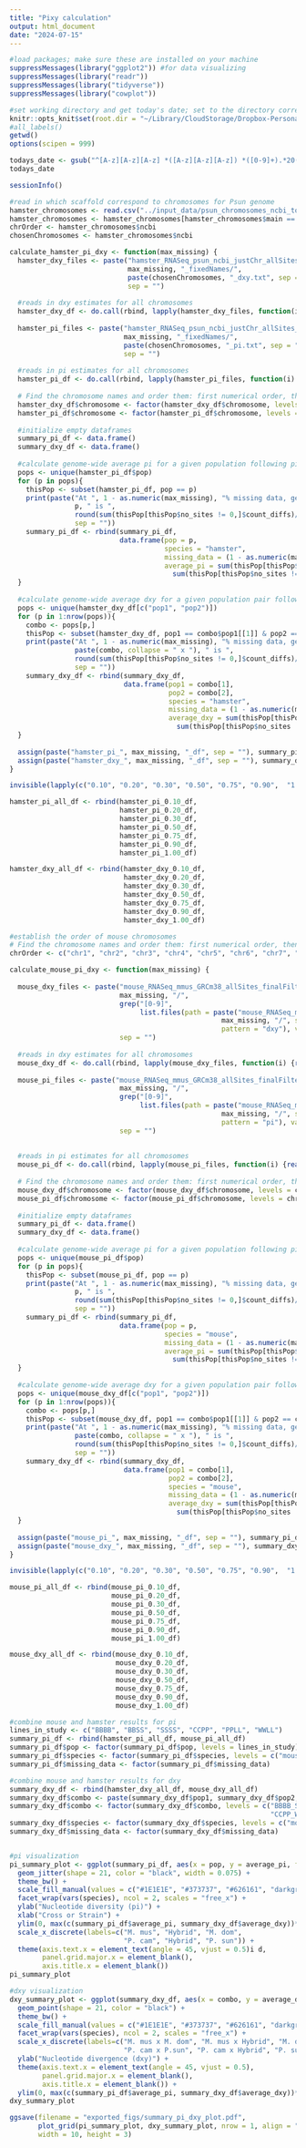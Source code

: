 ```yaml
---
title: "Pixy calculation"
output: html_document
date: "2024-07-15"
---
```


```r
#load packages; make sure these are installed on your machine
suppressMessages(library("ggplot2")) #for data visualizing
suppressMessages(library("readr"))
suppressMessages(library("tidyverse"))
suppressMessages(library("cowplot"))

#set working directory and get today's date; set to the directory corresponding to where you downloaded this repository
knitr::opts_knit$set(root.dir = "~/Library/CloudStorage/Dropbox-Personal/1_Denver/Research/Hamsters/Sterile_hamster_hybrids/github_repository_sterile_hamster_hybrids_post-revisions/pixy/")
#all_labels()
getwd()
options(scipen = 999)

todays_date <- gsub("^[A-z][A-z][A-z] *([A-z][A-z][A-z]) *([0-9]+).*20([0-9][0-9])", "\\2\\1\\3", date())
todays_date

sessionInfo()
```

```r
#read in which scaffold correspond to chromosomes for Psun genome
hamster_chromosomes <- read.csv("../input_data/psun_chromosomes_ncbi_to_Moore_2022.csv")
hamster_chromosomes <- hamster_chromosomes[hamster_chromosomes$main == "yes",]
chrOrder <- hamster_chromosomes$ncbi
chosenChromosomes <- hamster_chromosomes$ncbi

calculate_hamster_pi_dxy <- function(max_missing) {
  hamster_dxy_files <- paste("hamster_RNASeq_psun_ncbi_justChr_allSites_finalFilter_maxMissing_", 
                             max_missing, "_fixedNames/", 
                             paste(chosenChromosomes, "_dxy.txt", sep = ""), 
                             sep = "")
  
  #reads in dxy estimates for all chromosomes
  hamster_dxy_df <- do.call(rbind, lapply(hamster_dxy_files, function(i) {read.table(i, header=TRUE)} ))
  
  hamster_pi_files <- paste("hamster_RNASeq_psun_ncbi_justChr_allSites_finalFilter_maxMissing_", 
                            max_missing, "_fixedNames/", 
                            paste(chosenChromosomes, "_pi.txt", sep = ""), 
                            sep = "")
  
  #reads in pi estimates for all chromosomes
  hamster_pi_df <- do.call(rbind, lapply(hamster_pi_files, function(i) {read.table(i, header=TRUE)} ))
  
  # Find the chromosome names and order them: first numerical order, then any non-numerical chromosomes
  hamster_dxy_df$chromosome <- factor(hamster_dxy_df$chromosome, levels = chrOrder)
  hamster_pi_df$chromosome <- factor(hamster_pi_df$chromosome, levels = chrOrder)
  
  #initialize empty dataframes
  summary_pi_df <- data.frame()
  summary_dxy_df <- data.frame()
  
  #calculate genome-wide average pi for a given population following pixy manual
  pops <- unique(hamster_pi_df$pop)
  for (p in pops){
    thisPop <- subset(hamster_pi_df, pop == p)
    print(paste("At ", 1 - as.numeric(max_missing), "% missing data, genome-wide pi for ", 
                p, " is ", 
                round(sum(thisPop[thisPop$no_sites != 0,]$count_diffs)/sum(thisPop[thisPop$no_sites != 0,]$count_comparisons), 4),
                sep = ""))
    summary_pi_df <- rbind(summary_pi_df, 
                           data.frame(pop = p, 
                                      species = "hamster", 
                                      missing_data = (1 - as.numeric(max_missing)),
                                      average_pi = sum(thisPop[thisPop$no_sites != 0,]$count_diffs)/
                                        sum(thisPop[thisPop$no_sites != 0,]$count_comparisons)))
  }
  
  #calculate genome-wide average dxy for a given population pair following pixy manual
  pops <- unique(hamster_dxy_df[c("pop1", "pop2")])
  for (p in 1:nrow(pops)){
    combo <- pops[p,]
    thisPop <- subset(hamster_dxy_df, pop1 == combo$pop1[[1]] & pop2 == combo$pop2[[1]])
    print(paste("At ", 1 - as.numeric(max_missing), "% missing data, genome-wide dxy for ", 
                paste(combo, collapse = " x "), " is ", 
                round(sum(thisPop[thisPop$no_sites != 0,]$count_diffs)/sum(thisPop[thisPop$no_sites != 0,]$count_comparisons), 4),
                sep = ""))
    summary_dxy_df <- rbind(summary_dxy_df, 
                            data.frame(pop1 = combo[1], 
                                       pop2 = combo[2],
                                       species = "hamster", 
                                       missing_data = (1 - as.numeric(max_missing)),
                                       average_dxy = sum(thisPop[thisPop$no_sites != 0,]$count_diffs)/
                                         sum(thisPop[thisPop$no_sites != 0,]$count_comparisons)))
  }
  
  assign(paste("hamster_pi_", max_missing, "_df", sep = ""), summary_pi_df, envir = .GlobalEnv)
  assign(paste("hamster_dxy_", max_missing, "_df", sep = ""), summary_dxy_df, envir = .GlobalEnv)
}

invisible(lapply(c("0.10", "0.20", "0.30", "0.50", "0.75", "0.90",  "1.00"), calculate_hamster_pi_dxy))

hamster_pi_all_df <- rbind(hamster_pi_0.10_df,
                           hamster_pi_0.20_df,
                           hamster_pi_0.30_df,
                           hamster_pi_0.50_df,
                           hamster_pi_0.75_df,
                           hamster_pi_0.90_df,
                           hamster_pi_1.00_df)

hamster_dxy_all_df <- rbind(hamster_dxy_0.10_df,
                            hamster_dxy_0.20_df,
                            hamster_dxy_0.30_df,
                            hamster_dxy_0.50_df,
                            hamster_dxy_0.75_df,
                            hamster_dxy_0.90_df,
                            hamster_dxy_1.00_df)
```

```r
#establish the order of mouse chromosomes
# Find the chromosome names and order them: first numerical order, then any non-numerical chromosomes
chrOrder <- c("chr1", "chr2", "chr3", "chr4", "chr5", "chr6", "chr7", "chr8", "chr9", "chr10", "chr11", "chr12", "chr13", "chr14", "chr15", "chr16", "chr17", "chr18", "chr19")

calculate_mouse_pi_dxy <- function(max_missing) {
  
  mouse_dxy_files <- paste("mouse_RNASeq_mmus_GRCm38_allSites_finalFilter_maxMissing_", 
                           max_missing, "/",
                           grep("[0-9]", 
                                list.files(path = paste("mouse_RNASeq_mmus_GRCm38_allSites_finalFilter_maxMissing_", 
                                                    max_missing, "/", sep = ""),
                                                    pattern = "dxy"), value = TRUE), 
                           sep = "")
  
  #reads in dxy estimates for all chromosomes
  mouse_dxy_df <- do.call(rbind, lapply(mouse_dxy_files, function(i) {read.table(i, header=TRUE)} ))
  
  mouse_pi_files <- paste("mouse_RNASeq_mmus_GRCm38_allSites_finalFilter_maxMissing_", 
                           max_missing, "/",
                           grep("[0-9]", 
                                list.files(path = paste("mouse_RNASeq_mmus_GRCm38_allSites_finalFilter_maxMissing_", 
                                                    max_missing, "/", sep = ""),
                                                    pattern = "pi"), value = TRUE), 
                           sep = "")
  
  
  #reads in pi estimates for all chromosomes
  mouse_pi_df <- do.call(rbind, lapply(mouse_pi_files, function(i) {read.table(i, header=TRUE)} ))
  
  # Find the chromosome names and order them: first numerical order, then any non-numerical chromosomes
  mouse_dxy_df$chromosome <- factor(mouse_dxy_df$chromosome, levels = chrOrder)
  mouse_pi_df$chromosome <- factor(mouse_pi_df$chromosome, levels = chrOrder)
  
  #initialize empty dataframes
  summary_pi_df <- data.frame()
  summary_dxy_df <- data.frame()
  
  #calculate genome-wide average pi for a given population following pixy manual
  pops <- unique(mouse_pi_df$pop)
  for (p in pops){
    thisPop <- subset(mouse_pi_df, pop == p)
    print(paste("At ", 1 - as.numeric(max_missing), "% missing data, genome-wide pi for ", 
                p, " is ", 
                round(sum(thisPop[thisPop$no_sites != 0,]$count_diffs)/sum(thisPop[thisPop$no_sites != 0,]$count_comparisons), 4),
                sep = ""))
    summary_pi_df <- rbind(summary_pi_df, 
                           data.frame(pop = p, 
                                      species = "mouse", 
                                      missing_data = (1 - as.numeric(max_missing)),
                                      average_pi = sum(thisPop[thisPop$no_sites != 0,]$count_diffs)/
                                        sum(thisPop[thisPop$no_sites != 0,]$count_comparisons)))
  }
  
  #calculate genome-wide average dxy for a given population pair following pixy manual
  pops <- unique(mouse_dxy_df[c("pop1", "pop2")])
  for (p in 1:nrow(pops)){
    combo <- pops[p,]
    thisPop <- subset(mouse_dxy_df, pop1 == combo$pop1[[1]] & pop2 == combo$pop2[[1]])
    print(paste("At ", 1 - as.numeric(max_missing), "% missing data, genome-wide dxy for ", 
                paste(combo, collapse = " x "), " is ", 
                round(sum(thisPop[thisPop$no_sites != 0,]$count_diffs)/sum(thisPop[thisPop$no_sites != 0,]$count_comparisons), 4),
                sep = ""))
    summary_dxy_df <- rbind(summary_dxy_df, 
                            data.frame(pop1 = combo[1], 
                                       pop2 = combo[2],
                                       species = "mouse", 
                                       missing_data = (1 - as.numeric(max_missing)),
                                       average_dxy = sum(thisPop[thisPop$no_sites != 0,]$count_diffs)/
                                         sum(thisPop[thisPop$no_sites != 0,]$count_comparisons)))
  }
  
  assign(paste("mouse_pi_", max_missing, "_df", sep = ""), summary_pi_df, envir = .GlobalEnv)
  assign(paste("mouse_dxy_", max_missing, "_df", sep = ""), summary_dxy_df, envir = .GlobalEnv)
}

invisible(lapply(c("0.10", "0.20", "0.30", "0.50", "0.75", "0.90",  "1.00"), calculate_mouse_pi_dxy))

mouse_pi_all_df <- rbind(mouse_pi_0.10_df,
                         mouse_pi_0.20_df,
                         mouse_pi_0.30_df,
                         mouse_pi_0.50_df,
                         mouse_pi_0.75_df,
                         mouse_pi_0.90_df,
                         mouse_pi_1.00_df)

mouse_dxy_all_df <- rbind(mouse_dxy_0.10_df,
                          mouse_dxy_0.20_df,
                          mouse_dxy_0.30_df,
                          mouse_dxy_0.50_df,
                          mouse_dxy_0.75_df,
                          mouse_dxy_0.90_df,
                          mouse_dxy_1.00_df)
```

```r
#combine mouse and hamster results for pi
lines_in_study <- c("BBBB", "BBSS", "SSSS", "CCPP", "PPLL", "WWLL")
summary_pi_df <- rbind(hamster_pi_all_df, mouse_pi_all_df)
summary_pi_df$pop <- factor(summary_pi_df$pop, levels = lines_in_study)
summary_pi_df$species <- factor(summary_pi_df$species, levels = c("mouse", "hamster"))
summary_pi_df$missing_data <- factor(summary_pi_df$missing_data)

#combine mouse and hamster results for dxy
summary_dxy_df <- rbind(hamster_dxy_all_df, mouse_dxy_all_df)
summary_dxy_df$combo <- paste(summary_dxy_df$pop1, summary_dxy_df$pop2, sep = "_")
summary_dxy_df$combo <- factor(summary_dxy_df$combo, levels = c("BBBB_SSSS", "BBBB_BBSS", "BBSS_SSSS",
                                                                "CCPP_WWLL", "CCPP_PPLL", "PPLL_WWLL"))
summary_dxy_df$species <- factor(summary_dxy_df$species, levels = c("mouse", "hamster"))
summary_dxy_df$missing_data <- factor(summary_dxy_df$missing_data)


#pi visualization
pi_summary_plot <- ggplot(summary_pi_df, aes(x = pop, y = average_pi, fill = missing_data)) +
  geom_jitter(shape = 21, color = "black", width = 0.075) +
  theme_bw() +
  scale_fill_manual(values = c("#1E1E1E", "#373737", "#626161", "darkgray", "gray", "lightgray", "white")) +
  facet_wrap(vars(species), ncol = 2, scales = "free_x") +
  ylab("Nucleotide diversity (pi)") +
  xlab("Cross or Strain") +
  ylim(0, max(c(summary_pi_df$average_pi, summary_dxy_df$average_dxy))*1.1) +
  scale_x_discrete(labels=c("M. mus", "Hybrid", "M. dom",
                            "P. cam", "Hybrid", "P. sun")) +
  theme(axis.text.x = element_text(angle = 45, vjust = 0.5)i d,
        panel.grid.major.x = element_blank(),
        axis.title.x = element_blank())
pi_summary_plot 

#dxy visualization
dxy_summary_plot <- ggplot(summary_dxy_df, aes(x = combo, y = average_dxy, fill = missing_data)) +
  geom_point(shape = 21, color = "black") +
  theme_bw() +
  scale_fill_manual(values = c("#1E1E1E", "#373737", "#626161", "darkgray", "gray", "lightgray", "white")) +
  facet_wrap(vars(species), ncol = 2, scales = "free_x") +
  scale_x_discrete(labels=c("M. mus x M. dom", "M. mus x Hybrid", "M. dom x Hybrid",
                            "P. cam x P.sun", "P. cam x Hybrid", "P. sun x Hybrid")) +
  ylab("Nucleotide divergence (dxy)") +
  theme(axis.text.x = element_text(angle = 45, vjust = 0.5),
        panel.grid.major.x = element_blank(),
        axis.title.x = element_blank()) +
  ylim(0, max(c(summary_pi_df$average_pi, summary_dxy_df$average_dxy))*1.1)
dxy_summary_plot 

ggsave(filename = "exported_figs/summary_pi_dxy_plot.pdf", 
       plot_grid(pi_summary_plot, dxy_summary_plot, nrow = 1, align = "vh"), 
       width = 10, height = 3)
```



